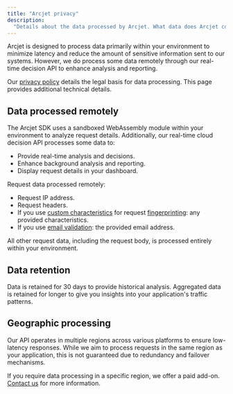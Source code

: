 ```yaml
---
title: "Arcjet privacy"
description:
  "Details about the data processed by Arcjet. What data does Arcjet collect?"
---
```


Arcjet is designed to process data primarily within your environment to minimize
latency and reduce the amount of sensitive information sent to our systems.
However, we do process some data remotely through our real-time decision API to
enhance analysis and reporting.

Our [privacy policy](https://arcjet.com/privacy) details the legal basis for
data processing. This page provides additional technical details.

## Data processed remotely

The Arcjet SDK uses a sandboxed WebAssembly module within your environment to
analyze request details. Additionally, our real-time cloud decision API
processes some data to:

- Provide real-time analysis and decisions.
- Enhance background analysis and reporting.
- Display request details in your dashboard.

Request data processed remotely:

- Request IP address.
- Request headers.
- If you use [custom characteristics](/architecture#custom-characteristics) for
  request [fingerprinting](/architecture#fingerprinting): any provided
  characteristics.
- If you use [email validation](/email-validation/concepts): the provided email
  address.

All other request data, including the request body, is processed entirely within
your environment.

## Data retention

Data is retained for 30 days to provide historical analysis. Aggregated data is
retained for longer to give you insights into your application's traffic
patterns.

## Geographic processing

Our API operates in multiple regions across various platforms to ensure
low-latency responses. While we aim to process requests in the same region as
your application, this is not guaranteed due to redundancy and failover
mechanisms.

If you require data processing in a specific region, we offer a paid add-on.
[Contact us](mailto:support@arcjet.com) for more information.

